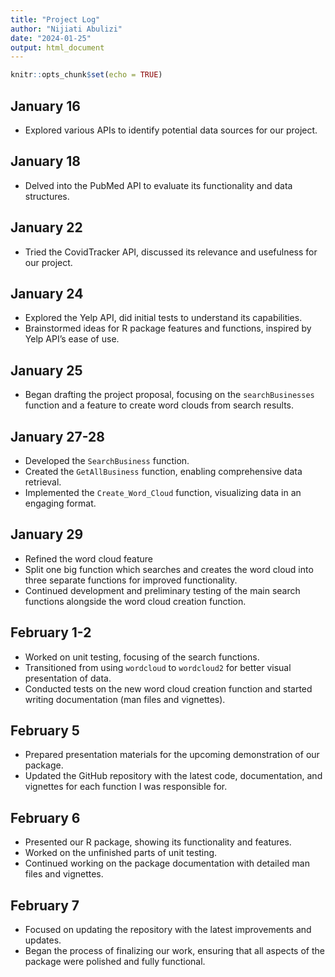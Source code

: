 ```yaml
---
title: "Project Log"
author: "Nijiati Abulizi"
date: "2024-01-25"
output: html_document
---
```


```r
knitr::opts_chunk$set(echo = TRUE)
```


## January 16
- Explored various APIs to identify potential data sources for our project.

## January 18
- Delved into the PubMed API to evaluate its functionality and data structures.

## January 22
- Tried the CovidTracker API, discussed its relevance and usefulness for our project.

## January 24
- Explored the Yelp API, did initial tests to understand its capabilities.
- Brainstormed ideas for R package features and functions, inspired by Yelp API's ease of use.

## January 25
- Began drafting the project proposal, focusing on the `searchBusinesses` function and a feature to create word clouds from search results.

## January 27-28
- Developed the `SearchBusiness` function.
- Created the `GetAllBusiness` function, enabling comprehensive data retrieval.
- Implemented the `Create_Word_Cloud` function, visualizing data in an engaging format.

## January 29
- Refined the word cloud feature
- Split one big function which searches and creates the word cloud into three separate functions for improved functionality.
- Continued development and preliminary testing of the main search functions alongside the word cloud creation function.

## February 1-2
- Worked on unit testing, focusing of the search functions.
- Transitioned from using `wordcloud` to `wordcloud2` for better visual presentation of data.
- Conducted tests on the new word cloud creation function and started writing documentation (man files and vignettes).

## February 5
- Prepared presentation materials for the upcoming demonstration of our package.
- Updated the GitHub repository with the latest code, documentation, and vignettes for each function I was responsible for.

## February 6
- Presented our R package, showing its functionality and features.
- Worked on the unfinished parts of unit testing.
- Continued working on the package documentation with detailed man files and vignettes.

## February 7
- Focused on updating the repository with the latest improvements and updates.
- Began the process of finalizing our work, ensuring that all aspects of the package were polished and fully functional.










